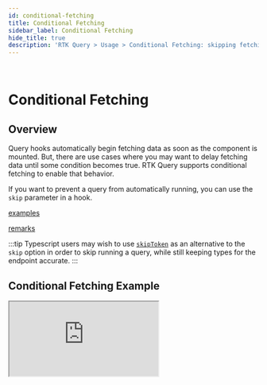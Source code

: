 ```yaml
---
id: conditional-fetching
title: Conditional Fetching
sidebar_label: Conditional Fetching
hide_title: true
description: 'RTK Query > Usage > Conditional Fetching: skipping fetching if needed'
---
```


&nbsp;

# Conditional Fetching

## Overview

Query hooks automatically begin fetching data as soon as the component is mounted. But, there are use cases where you may want to delay fetching data until some condition becomes true. RTK Query supports conditional fetching to enable that behavior.

If you want to prevent a query from automatically running, you can use the `skip` parameter in a hook.

[examples](docblock://query/react/buildHooks.ts?token=UseQuerySubscriptionOptions.skip)

[remarks](docblock://query/react/buildHooks.ts?token=UseQuerySubscriptionOptions.skip)

:::tip
Typescript users may wish to use [`skipToken`](../api/created-api/hooks.mdx#skiptoken) as an alternative to the `skip` option in order to skip running a query, while still keeping types for the endpoint accurate.
:::

## Conditional Fetching Example

<iframe
  src="https://codesandbox.io/embed/github/reduxjs/redux-toolkit/tree/master/examples/query/react/conditional-fetching?fontsize=12&runonclick=1&hidenavigation=1&module=%2Fsrc%2FPokemon.tsx&moduleview=1&theme=dark"
  style={{
    width: '100%',
    height: '600px',
    border: 0,
    borderRadius: '4px',
    overflow: 'hidden',
  }}
  title="Conditional Fetching Example"
  allow="geolocation; microphone; camera; midi; vr; accelerometer; gyroscope; payment; ambient-light-sensor; encrypted-media; usb"
  sandbox="allow-modals allow-forms allow-popups allow-scripts allow-same-origin"
></iframe>
